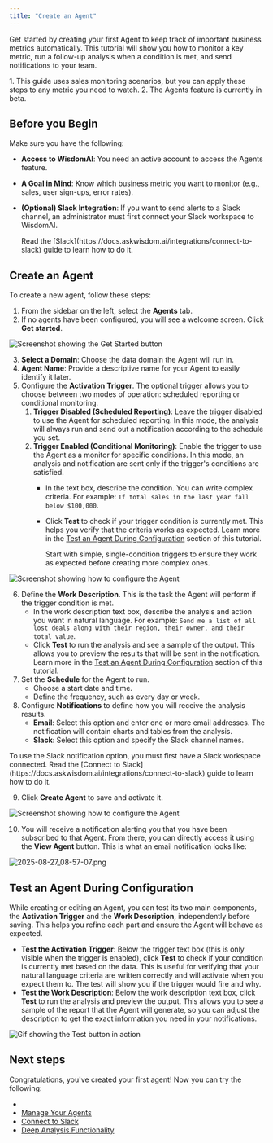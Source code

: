 ```yaml
---
title: "Create an Agent"
---
```


Get started by creating your first Agent to keep track of important business metrics automatically. This tutorial will show you how to monitor a key metric, run a follow-up analysis when a condition is met, and send notifications to your team.

<Note>
  1. This guide uses sales monitoring scenarios, but you can apply these steps to any metric you need to watch.
  2. The Agents feature is currently in beta.
</Note>

## Before you Begin

Make sure you have the following:

- **Access to WisdomAI**: You need an active account to access the Agents feature.
- **A Goal in Mind**: Know which business metric you want to monitor (e.g., sales, user sign-ups, error rates).
- **(Optional) Slack Integration**: If you want to send alerts to a Slack channel, an administrator must first connect your Slack workspace to WisdomAI.

  <Note>
    Read the [Slack](https://docs.askwisdom.ai/integrations/connect-to-slack) guide to learn how to do it.
  </Note>

## Create an Agent

To create a new agent, follow these steps:

1. From the sidebar on the left, select the **Agents** tab.
2. If no agents have been configured, you will see a welcome screen. Click **Get started**.

![Screenshot showing the Get Started button](/images/2025-08-26_12-26-03.png)

3. **Select a Domain**: Choose the data domain the Agent will run in.
4. **Agent Name**: Provide a descriptive name for your Agent to easily identify it later.
5. Configure the **Activation** **Trigger**. The optional trigger allows you to choose between two modes of operation: scheduled reporting or conditional monitoring.
   1. **Trigger Disabled (Scheduled Reporting)**: Leave the trigger disabled to use the Agent for scheduled reporting. In this mode, the analysis will always run and send out a notification according to the schedule you set.
   2. **Trigger Enabled (Conditional Monitoring)**: Enable the trigger to use the Agent as a monitor for specific conditions. In this mode, an analysis and notification are sent only if the trigger's conditions are satisfied.
      - In the text box, describe the condition. You can write complex criteria. For example: `If total sales in the last year fall below $100,000`.
      - Click **Test** to check if your trigger condition is currently met. This helps you verify that the criteria works as expected. Learn more in the [Test an Agent During Configuration](#test-an-agent-during-configuration) section of this tutorial.

        <Tip>
          Start with simple, single-condition triggers to ensure they work as expected before creating more complex ones.
        </Tip>

![Screenshot showing how to configure the Agent](/images/agent-new-ui-02.png)

6. Define the **Work Description**. This is the task the Agent will perform if the trigger condition is met.
   - In the work description text box, describe the analysis and action you want in natural language. For example: `Send me a list of all lost deals along with their region, their owner, and their total value`.
   - Click **Test** to run the analysis and see a sample of the output. This allows you to preview the results that will be sent in the notification. Learn more in the [Test an Agent During Configuration](#test-an-agent-during-configuration) section of this tutorial.
7. Set the **Schedule** for the Agent to run.
   - Choose a start date and time.
   - Define the frequency, such as every day or week.
8. Configure **Notifications** to define how you will receive the analysis results.
   - **Email**: Select this option and enter one or more email addresses. The notification will contain charts and tables from the analysis.
   - **Slack**: Select this option and specify the Slack channel names.

<Note>
  To use the Slack notification option, you must first have a Slack workspace connected. Read the [Connect to Slack](https://docs.askwisdom.ai/integrations/connect-to-slack) guide to learn how to do it.
</Note>

9. Click **Create Agent** to save and activate it.

![Screenshot showing how to configure the Agent](/images/agent-new-ui-09.png)

10. You will receive a notification alerting you that you have been subscribed to that Agent. From there, you can directly access it using the **View Agent** button. This is what an email notification looks like:

![2025-08-27_08-57-07.png](/images/2025-08-27_08-57-07.png)

## Test an Agent During Configuration

While creating or editing an Agent, you can test its two main components, the **Activation Trigger** and the **Work Description**, independently before saving. This helps you refine each part and ensure the Agent will behave as expected.

- **Test the Activation Trigger**: Below the trigger text box (this is only visible when the trigger is enabled), click **Test** to check if your condition is currently met based on the data. This is useful for verifying that your natural language criteria are written correctly and will activate when you expect them to. The test will show you if the trigger would fire and why.
- **Test the Work Description**: Below the work description text box, click **Test** to run the analysis and preview the output. This allows you to see a sample of the report that the Agent will generate, so you can adjust the description to get the exact information you need in your notifications.

![Gif showing the Test button in action](/images/agent-new-ui-gif.gif)

## Next steps

Congratulations, you've created your first agent\! Now you can try the following:

- 
- [Manage Your Agents](https://docs.askwisdom.ai/advanced-features/agents/manage-agents)
- [Connect to Slack](https://docs.askwisdom.ai/integrations/connect-to-slack)
- [Deep Analysis Functionality](https://docs.askwisdom.ai/advanced-features/deep-analysis)